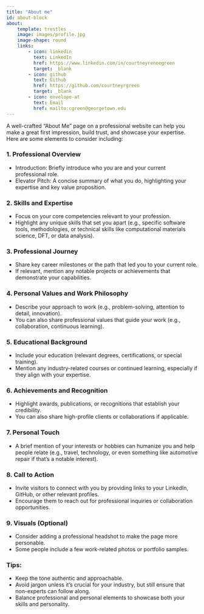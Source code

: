 ```yaml
---
title: "About me"
id: about-block
about:
    template: trestles
    image: images/profile.jpg
    image-shape: round
    links:
        - icon: linkedin
          text: LinkedIn
          href: https://www.linkedin.com/in/courtneyreneegreen
          target: _blank
        - icon: github
          text: Github
          href: https://github.com/courtneyrgreen
          target: _blank
        - icon: envelope-at
          text: Email
          href: mailto:cgreen@georgetown.edu
---
```


A well-crafted "About Me" page on a professional website can help you make a great first impression, build trust, and showcase your expertise. Here are some elements to consider including:

### 1. Professional Overview
   - Introduction: Briefly introduce who you are and your current professional role.
   - Elevator Pitch: A concise summary of what you do, highlighting your expertise and key value proposition.

### 2. Skills and Expertise
   - Focus on your core competencies relevant to your profession.
   - Highlight any unique skills that set you apart (e.g., specific software tools, methodologies, or technical skills like computational materials science, DFT, or data analysis).

### 3. Professional Journey
   - Share key career milestones or the path that led you to your current role.
   - If relevant, mention any notable projects or achievements that demonstrate your capabilities.

### 4. Personal Values and Work Philosophy
   - Describe your approach to work (e.g., problem-solving, attention to detail, innovation).
   - You can also share professional values that guide your work (e.g., collaboration, continuous learning).

### 5. Educational Background
   - Include your education (relevant degrees, certifications, or special training).
   - Mention any industry-related courses or continued learning, especially if they align with your expertise.

### 6. Achievements and Recognition
   - Highlight awards, publications, or recognitions that establish your credibility.
   - You can also share high-profile clients or collaborations if applicable.

### 7. Personal Touch
   - A brief mention of your interests or hobbies can humanize you and help people relate (e.g., travel, technology, or even something like automotive repair if that’s a notable interest).

### 8. Call to Action
   - Invite visitors to connect with you by providing links to your LinkedIn, GitHub, or other relevant profiles.
   - Encourage them to reach out for professional inquiries or collaboration opportunities.

### 9. Visuals (Optional)
   - Consider adding a professional headshot to make the page more personable.
   - Some people include a few work-related photos or portfolio samples.

### Tips:
   - Keep the tone authentic and approachable.
   - Avoid jargon unless it's crucial for your industry, but still ensure that non-experts can follow along.
   - Balance professional and personal elements to showcase both your skills and personality.
